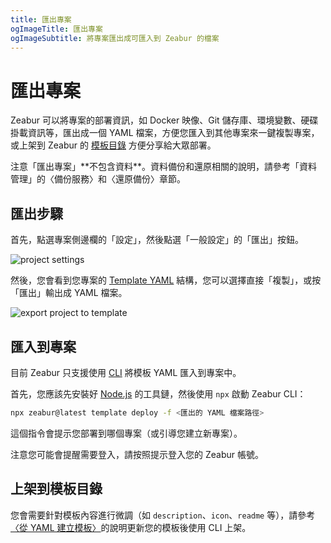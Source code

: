 ```yaml
---
title: 匯出專案
ogImageTitle: 匯出專案
ogImageSubtitle: 將專案匯出成可匯入到 Zeabur 的檔案
---
```



# 匯出專案

Zeabur 可以將專案的部署資訊，如 Docker 映像、Git 儲存庫、環境變數、硬碟掛載資訊等，匯出成一個 YAML 檔案，方便您匯入到其他專案來一鍵複製專案，或上架到 Zeabur 的 [模板目錄](https://zeabur.com/templates) 方便分享給大眾部署。

<Callout>
    注意「匯出專案」**不包含資料**。資料備份和還原相關的說明，請參考「資料管理」的〈備份服務〉和〈還原備份〉章節。
</Callout>

## 匯出步驟

首先，點選專案側邊欄的「設定」，然後點選「一般設定」的「匯出」按鈕。

![project settings](/deploy/export-project/project-settings.webp)

然後，您會看到您專案的 [Template YAML](/template/template-in-code) 結構，您可以選擇直接「複製」，或按「匯出」輸出成 YAML 檔案。

![export project to template](/deploy/export-project/export-project-to-template.webp)

## 匯入到專案

目前 Zeabur 只支援使用 [CLI](https://github.com/zeabur/cli) 將模板 YAML 匯入到專案中。

首先，您應該先安裝好 [Node.js](https://nodejs.org/en/) 的工具鏈，然後使用 `npx` 啟動 Zeabur CLI：

```bash
npx zeabur@latest template deploy -f <匯出的 YAML 檔案路徑>
```

這個指令會提示您部署到哪個專案（或引導您建立新專案）。

注意您可能會提醒需要登入，請按照提示登入您的 Zeabur 帳號。

## 上架到模板目錄

您會需要針對模板內容進行微調（如 `description`、`icon`、`readme` 等），請參考[〈從 YAML 建立模板〉](/template/template-in-code)的說明更新您的模板後使用 CLI 上架。
